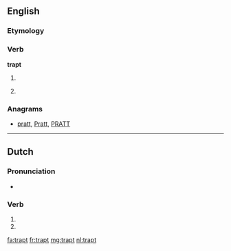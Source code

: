 ==English==

===Etymology===
{{suffix|trap|t}}

===Verb===
'''trapt'''

# {{context|archaic|lang=en}} {{en-past of|trap}}
# {{context|archaic|lang=en}} {{alternative form of|trapped}}

===Anagrams===
* [[pratt#English|pratt]], [[Pratt#English|Pratt]], [[PRATT#English|PRATT]]

----

==Dutch==

===Pronunciation===
* {{rhymes|ɑpt|lang=nl}}

===Verb===
{{head|nl}}

# {{nl-verb form of|p=23|n=sg|t=pres|m=ind|trappen}}
# {{nl-verb form of|n=pl|m=imp|trappen}}

[[fa:trapt]]
[[fr:trapt]]
[[mg:trapt]]
[[nl:trapt]]